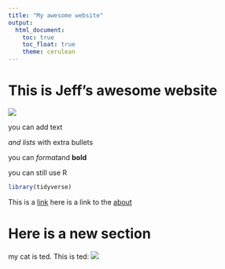```yaml
---
title: "My awesome website"
output: 
  html_document:
    toc: true
    toc_float: true
    theme: cerulean
---
```


# This is Jeff's awesome website

![](https://media.giphy.com/media/drXGoW1iudhKw/giphy.gif)



you can add text

*and lists
*with extra bullets

you can *format*and **bold**

you can still use R

```r
library(tidyverse)
```
This is a [link]()
here is a link to the [about]()

# Here is a new section
my cat is ted. This is ted:
![](image/ted.jpg)








